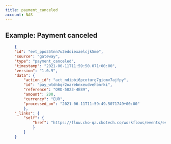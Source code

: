 ```yaml
---
title: payment_canceled
account: NAS
---
```


## Example: Payment canceled

```json
    {
    "id": "evt_ppo35tnn7u2edoiexaelcjk5me",
    "source": "gateway",
    "type": "payment_canceled",
    "timestamp": "2021-06-11T11:59:50.071+00:00",
    "version": "1.0.9",
    "data": {
        "action_id": "act_ndipbi6pcoturg7gicmv7ajfpy",
        "id": "pay_wtdnbqr2oarebnxeudvehbnrki",
        "reference": "ORD-5023-4E89",
        "amount": 200,
        "currency": "EUR",
        "processed_on": "2021-06-11T11:59:49.5071749+00:00"
        },
    "_links": {
        "self": {
            "href": "https://flow.cko-qa.ckotech.co/workflows/events/evt_ppo35tnn7u2edoiexaelcjk5me"
            }
        }
    }
```
